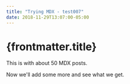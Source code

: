 ```yaml
---
title: "Trying MDX - test007"
date: 2018-11-29T13:07:00-05:00
---
```


# {frontmatter.title}

This is with about 50 MDX posts.

Now we'll add some more and see what we get.
